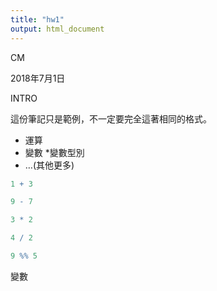```yaml
---
title: "hw1"
output: html_document
---
```


CM 

2018年7月1日

INTRO

這份筆記只是範例，不一定要完全這著相同的格式。

  * 運算
  * 變數
    *變數型別
  * ...(其他更多)
```r
1 + 3
```
```r
9 - 7
```
```r
3 * 2
```
```r
4 / 2
```
```r
9 %% 5
```

變數

